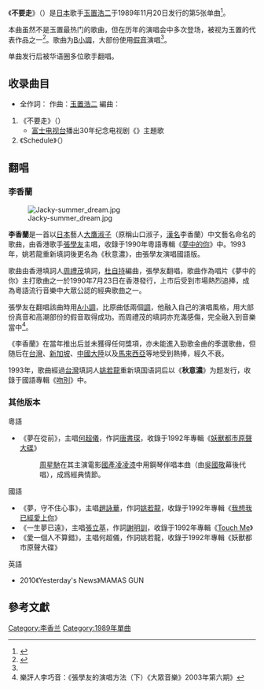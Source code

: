 {{Otheruses|不要走}}
{{Infobox Single 
|Name=不要走<br>（{{lang|ja|行かないで}}）
|Artist=[[玉置浩二|玉置浩二]]
|Album= {{link-ja|安全地带/玉置浩二 Best|安全地帯/玉置浩二 ベスト}}
|A-side=
|B-side= Schedule
|Released=1989年11月20日
|Format=[[Mini_CD|Mini CD]]
|Recorded=
|Length=<!-- 分秒 -->
|Genre=[[J-POP|J-POP]]
|Label=[[環球音樂_(日本)|Kitty Records]]
|Writer={{link-ja|松井五郎}}、玉置浩二
|Producer=
|Certification=
|Chart position=*周榜第16名（[[Oricon公信榜|Oricon公信榜]]）
|Last single={{link-ja|I'm Dandy}}<br />（[[1989年|1989年]]）
|This single='''不要走'''<br />（1989年）
|Next single={{link-ja|Goal (玉置浩二单曲)|コール (玉置浩二の曲)|Goal}}<br />（[[1993年|1993年]]）
|Misc=
}}
《'''不要走'''》（{{jpn|hg='''行かないで'''|rm=Ikanaide}}）是[[日本|日本]]歌手[[玉置浩二|玉置浩二]]于1989年11月20日发行的第5张单曲<ref>{{Cite web |url=http://nicosound.anyap.info/sound/sm2279581 |title=玉置浩二 - 行かないで |access-date=2010-08-30 |archive-date=2019-06-09 |archive-url=https://web.archive.org/web/20190609145737/http://nicosound.anyap.info/sound/sm2279581 }}</ref>。

本曲虽然不是玉置最热门的歌曲，但在历年的演唱会中多次登场，被视为玉置的代表作品之一<ref>{{Cite news|newspaper=毎日新聞・東京夕刊|page=6|script-title=ja:らっこ・ライブ・レビュー：玉置浩二 カリスマ性でオケと融和|date=2016-07-14|author=川崎浩|quote=いつものように、ステージでは一切トークなし。「あなたに」「ロマン」「行かないで」などはたっぷりと、「ワインレッドの心」「悲しみにさよなら」などヒット曲はメドレーで、と、選曲にコントラストを付けながら、...}} </ref>。歌曲为[[B小調|B小調]]，大部份使用[[假音|假音]]演唱<ref name="dzyy"/>。

单曲发行后被华语圈多位歌手翻唱。
== 收录曲目 ==
* 全作詞：{{link-ja|松井五郎}} 作曲：[[玉置浩二|玉置浩二]] 編曲：{{link-ja|星勝}}

#《不要走》（{{lang|ja|行かないで}}）
#* [[富士电视台|富士电视台]]播出30年纪念电视剧《{{link-ja|再见李香兰|さよなら李香蘭}}》主題歌
#《Schedule》（{{lang|ja|スケジュール}}）
== 翻唱 ==
=== 李香蘭 ===
[[File:Jacky-summer_dream.jpg|thumb]]

'''李香蘭'''是一首以[[日本|日本]]藝人[[大鷹淑子|大鷹淑子]]（原稱山口淑子，[[漢名|漢名]]李香蘭）中文藝名命名的歌曲，由香港歌手[[張學友|張學友]]主唱，收錄于1990年粵語專輯《[[夢中的你|夢中的你]]》中。1993年，姚若龍重新填詞後更名為《秋意濃》，由張學友演唱國語版。

歌曲由香港填詞人[[周禮茂|周禮茂]]填詞，[[杜自持|杜自持]]編曲，張學友翻唱，歌曲作為唱片《夢中的你》主打歌曲之一於1990年7月23日在香港發行，上市后受到市場熱烈追捧，成為粵語流行音樂中大眾公認的經典歌曲之一。

張學友在翻唱該曲時用[[A小調|A小調]]，比原曲低兩個[[調|調]]，他融入自己的演唱風格，用大部份真音和高潮部份的假音取得成功。而周禮茂的填詞亦充滿感傷，完全融入到音樂當中<ref name="dzyy">樂評人李巧音：《張學友的演唱方法（下）《大眾音樂》2003年第六期》</ref>。

《李香蘭》在當年推出后並未獲得任何獎項，亦未能進入勁歌金曲的季選歌曲，但随后在[[台灣|台灣]]、[[新加坡|新加坡]]、[[中國大陸|中國大陸]]以及[[馬來西亞|馬來西亞]]等地受到熱捧，經久不衰。

1993年，歌曲經過[[台灣|台灣]]填詞人[[姚若龍|姚若龍]]重新填国语詞后以《'''秋意濃'''》为题发行，收錄于國語專輯《[[吻別|吻別]]》中。

=== 其他版本 ===
;粵語
*《夢在從前》，主唱[[何超儀|何超儀]]，作詞[[唐書琛|唐書琛]]，收錄于1992年專輯《[[妖獸都市原聲大碟|妖獸都市原聲大碟]]》
*:[[周星馳|周星馳]]在其主演電影[[國產凌凌漆|國產凌凌漆]]中用鋼琴伴唱本曲（由[[吳國敬|吳國敬]]幕後代唱），成爲經典情節。
;國語
*《夢，守不住心事》，主唱[[趙詠華|趙詠華]]，作詞[[姚若龍|姚若龍]]，收錄于1992年專輯《[[我想我已經愛上你|我想我已經愛上你]]》
*《一生夢已遠》，主唱[[張立基|張立基]]，作詞[[謝明訓|謝明訓]]，收錄于1992年專輯《[[Touch_Me|Touch Me]]》
*《愛一個人不算錯》，主唱何超儀，作詞姚若龍，收錄于1992年專輯《妖獸都市原聲大碟》
;英語
* 2010《Yesterday's News》MAMAS GUN

== 參考文獻 ==
{{reflist}}

[[Category:李香兰|Category:李香兰]]
[[Category:1989年單曲|Category:1989年單曲]]